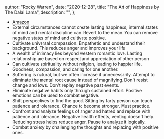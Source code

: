 
  author: "Rocky Warren",
  date: "2020-12-28",
  title: "The Art of Happiness by The Dalai Lama",
  description: "",
};


- [Amazon](https://www.amazon.com/gp/product/1573227544)
- External circumstances cannot create lasting happiness, internal states of mind and mental discipline can. Revert to the mean. You can remove negative states of mind and cultivate positive.
- Cultivate universal compassion. Empathetic and understand their background. This reduces anger and improves your life
- A wealth of intimacy lies beyond western romantic love. Lasting relationship are based on respect and appreciation of other person
- Can cultivate spirituality without religion, leading to happier life. Goodness, compassion, and caring for one another.
- Suffering is natural, but we often increase it unnecessarily. Attempt to eliminate the mental root cause instead of magnifying. Don't resist change and lows. Don't replay negative past events.
- Eliminate negative habits only through sustained effort. Positive emotions can be used to combat negative.
- Shift perspectives to find the good. Sitting by farty person can teach patience and tolerance. Chance to become stronger. Must practice.
- Confront and analyze feelings of anger and hatred and replace with patience and tolerance. Negative health effects, venting doesn't help. Reducing stress helps reduce anger. Pause to analyze it logically.
- Combat anxiety by challenging the thoughts and replacing with positive ones.
